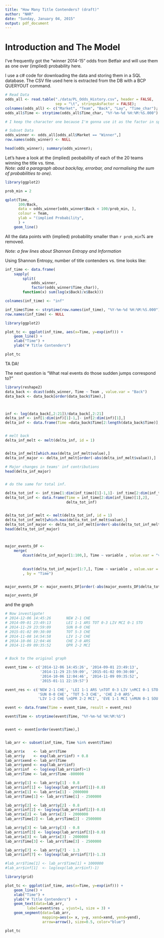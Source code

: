 ```yaml
---
title: "How Many Title Contenders? (draft)"
author: "NHR"
date: "Sunday, January 04, 2015"
output: pdf_document
---
```


# Introduction and The Model

I've frequently got the "winner 2014-15" odds from Betfair and will use them as one over (implied) probability here.  

I use a c# code for downloading the data and storing them in a SQL database. The CSV file used here is extracted from the DB with a BCP QUERYOUT command.

```r
# Read Data
odds_all <- read.table("./data/PL_Odds_History.csv", header = FALSE, 
                       sep = "\t", stringsAsFactor = FALSE);
colnames(odds_all) <- c("Market", "Team", "Back", "Lay", "Time_char");
odds_all$Time <- strptime(odds_all$Time_char, "%Y-%m-%d %H:%M:%S.000")

# I keep the character one because I'm gonna use it as the factor in split function later.

# Subset Data
odds_winner <- odds_all[odds_all$Market == "Winner",]
row.names(odds_winner) <- NULL

head(odds_winner); summary(odds_winner);
```

Let's have a look at the (implied) peobability of each of the 20 teams winning the title vs. time.  
*Note: add a paragraph about back/lay, errorbar, and normalising the sum of probabilities to one).*

```r
library(ggplot2)

prob_min = 2

qplot(Time, 
      100/Back, 
      data = odds_winner[odds_winner$Back < 100/prob_min, ], 
      colour = Team, 
      ylab = "(implied Probability",
      ) +
    geom_line()
```

All the data points with (implied) probability smaller than `r prob_min`% are removed.  

*Note: a few lines about Shannon Entropy and Information*

Using Shannon Entropy, number of title contenders vs. time looks like:
```r

inf_time <- data.frame(
    sapply(
        split(
            odds_winner,
            factor(odds_winner$Time_char)),
        function(x) sum(log(x$Back)/x$Back)))

colnames(inf_time) <- "inf"

inf_time$Time <- strptime(row.names(inf_time), "%Y-%m-%d %H:%M:%S.000")
row.names(inf_time) <- NULL

library(ggplot2)

plot_tc <- ggplot(inf_time, aes(x=Time, y=exp(inf))) + 
    geom_line() + 
    xlab("Time") + 
    ylab("# Title Contenders")   

plot_tc
```

TA DA!  

The next question is "What real events do those sudden jumps correspond to?"

```r
library(reshape2)
data_back <- dcast(odds_winner, Time ~ Team , value.var = "Back")
data_back <- data_back[order(data_back$Time),]



inf <- log(data_back[,2:21])/data_back[,2:21]
delta_inf <- inf[1:dim(inf)[1]-1,]- inf[2:dim(inf)[1],]
delta_inf <- data.frame(Time =data_back$Time[2:length(data_back$Time)], delta_inf)


# melt back
delta_inf_melt <- melt(delta_inf, id = 1)


delta_inf_melt[which.max(delta_inf_melt$value),]
delta_inf_major <- delta_inf_melt[order(-abs(delta_inf_melt$value)),]

# Major changes in teams' inf contributions
head(delta_inf_major)


# do the same for total inf.

delta_tot_inf <- inf_time[1:dim(inf_time)[1]-1,1]- inf_time[2:dim(inf_time)[1],1]
delta_tot_inf <- data.frame(Time = inf_time[2:dim(inf_time)[1],2], 
                            delta_tot_inf)


delta_tot_inf_melt <- melt(delta_tot_inf, id = 1)
delta_tot_inf_melt[which.max(delta_tot_inf_melt$value),]
delta_tot_inf_major <- delta_tot_inf_melt[order(-abs(delta_tot_inf_melt$value)),]
head(delta_tot_inf_major)



major_events_DF <- 
    merge(
        dcast(delta_inf_major[1:100,], Time ~ variable , value.var = "value"), 
        
        
        dcast(delta_tot_inf_major[1:7,], Time ~ variable , value.var = "value")
        , by = "Time")


major_events_DF <- major_events_DF[order(-abs(major_events_DF$delta_tot_inf)),]

major_events_DF

```

and the graph

```r

# Now investigate!
# 2014-12-06 14:45:26       NEW 2-1 CHE
# 2014-09-01 23:49:13       LEI 1-1 ARS TOT 0-3 LIV MCI 0-1 STO
# 2014-11-29 23:59:09       SUN 0-0 CHE
# 2015-01-02 09:30:00       TOT 5-3 CHE
# 2014-11-08 14:54:58       LIV 1-2 CHE
# 2014-10-06 12:04:46       CHE 2-0 ARS
# 2014-11-09 09:35:52       QPR 2-2 MCI


# Back to the original graph

event_time <- c('2014-12-06 14:45:26', '2014-09-01 23:49:13', 
                '2014-11-29 23:59:09', '2015-01-02 09:30:00', 
                '2014-10-06 12:04:46', '2014-11-09 09:35:52',
                '2015-01-11 22:19:57')

event_res <- c('NEW 2-1 CHE', 'LEI 1-1 ARS \nTOT 0-3 LIV \nMCI 0-1 STO', 
               'SUN 0-0 CHE', 'TOT 5-3 CHE', 'CHE 2-0 ARS',
               'LIV 1-2 CHE \nQPR 2-2 MCI', 'EVE 1-1 MCI \nMUN 0-1 SOU')

event <- data.frame(Time = event_time, result = event_res)

event$Time <- strptime(event$Time, "%Y-%m-%d %H:%M:%S")


event <- event[order(event$Time),]


lab_arr <- subset(inf_time, Time %in% event$Time)

lab_arr$x    <- lab_arr$Time 
lab_arr$y    <- exp(lab_arr$inf) + 0.8
lab_arr$xend <- lab_arr$Time
lab_arr$yend <- exp(lab_arr$inf) 
lab_arr$inf  <- log(exp(lab_arr$inf)+1)
lab_arr$Time <- lab_arr$Time -800000

lab_arr$y[1] <- lab_arr$y[1] - 0.8
lab_arr$inf[1] <- log(exp(lab_arr$inf[1])-0.8)
lab_arr$x[1] <- lab_arr$x[1] - 2000000
lab_arr$Time[1] <- lab_arr$Time[1] - 2500000

lab_arr$y[2] <- lab_arr$y[2] - 0.8
lab_arr$inf[2] <- log(exp(lab_arr$inf[2])-0.8)
lab_arr$x[2] <- lab_arr$x[2] - 2000000
lab_arr$Time[2] <- lab_arr$Time[2] - 2500000

lab_arr$y[3] <- lab_arr$y[3] - 0.8
lab_arr$inf[3] <- log(exp(lab_arr$inf[3])-0.8)
lab_arr$x[3] <- lab_arr$x[3] - 2000000
lab_arr$Time[3] <- lab_arr$Time[3] - 2500000

lab_arr$y[7] <- lab_arr$y[7] - 1.3
lab_arr$inf[7] <- log(exp(lab_arr$inf[7])-1.3)

#lab_arr$Time[1] <- lab_arr$Time[1] + 1000000
#lab_arr$inf[1]  <- log(exp(lab_arr$inf)-1)

library(grid)

plot_tc <- ggplot(inf_time, aes(x=Time, y=exp(inf))) + 
    geom_line() + 
    xlab("Time") + 
    ylab("# Title Contenders")  + 
    geom_text(data=lab_arr, 
          label=event$res , vjust=1, size = 3) + 
    geom_segment(data=lab_arr, 
                 mapping=aes(x= x, y=y, xend=xend, yend=yend), 
                 arrow=arrow(), size=0.5, color="blue") 

plot_tc
```
